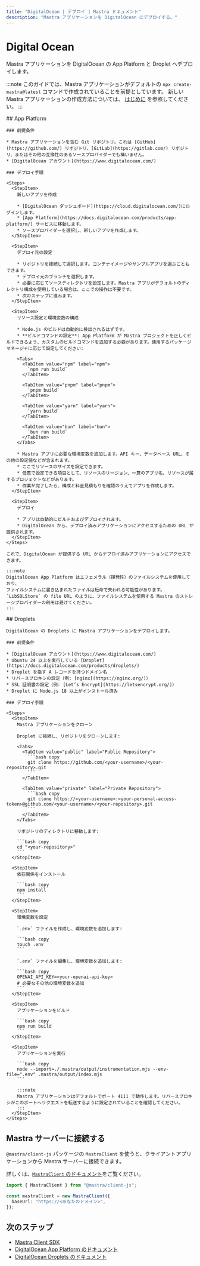 ```yaml
---
title: "DigitalOcean | デプロイ | Mastra ドキュメント"
description: "Mastra アプリケーションを DigitalOcean にデプロイする。"
---
```




# Digital Ocean

Mastra アプリケーションを DigitalOcean の App Platform と Droplet へデプロイします。

:::note
このガイドでは、Mastra アプリケーションがデフォルトの
`npx create-mastra@latest` コマンドで作成されていることを前提としています。
新しい Mastra アプリケーションの作成方法については、
[はじめに](./../../getting-started/installation) を参照してください。
:::

<Tabs>
  <TabItem value="アプリプラットフォーム" label="アプリプラットフォーム">
    ## App Platform

    ### 前提条件

    * Mastra アプリケーションを含む Git リポジトリ。これは [GitHub](https://github.com/) リポジトリ、[GitLab](https://gitlab.com/) リポジトリ、またはその他の互換性のあるソースプロバイダーでも構いません。
    * [DigitalOcean アカウント](https://www.digitalocean.com/)

    ### デプロイ手順

    <Steps>
      <StepItem>
        新しいアプリを作成

        * [DigitalOcean ダッシュボード](https://cloud.digitalocean.com/)にログインします。
        * [App Platform](https://docs.digitalocean.com/products/app-platform/) サービスに移動します。
        * ソースプロバイダーを選択し、新しいアプリを作成します。
      </StepItem>

      <StepItem>
        デプロイ元の設定

        * リポジトリを接続して選択します。コンテナイメージやサンプルアプリを選ぶこともできます。
        * デプロイ元のブランチを選択します。
        * 必要に応じてソースディレクトリを設定します。Mastra アプリがデフォルトのディレクトリ構成を使用している場合は、ここでの操作は不要です。
        * 次のステップに進みます。
      </StepItem>

      <StepItem>
        リソース設定と環境変数の構成

        * Node.js のビルドは自動的に検出されるはずです。
        * **ビルドコマンドの設定**: App Platform が Mastra プロジェクトを正しくビルドできるよう、カスタムのビルドコマンドを追加する必要があります。使用するパッケージマネージャに応じて設定してください:

        <Tabs>
          <TabItem value="npm" label="npm">
            `npm run build`
          </TabItem>

          <TabItem value="pnpm" label="pnpm">
            `pnpm build`
          </TabItem>

          <TabItem value="yarn" label="yarn">
            `yarn build`
          </TabItem>

          <TabItem value="bun" label="bun">
            `bun run build`
          </TabItem>
        </Tabs>

        * Mastra アプリに必要な環境変数を追加します。API キー、データベース URL、その他の設定値などが含まれます。
        * ここでリソースのサイズを設定できます。
        * 任意で設定できる項目として、リソースのリージョン、一意のアプリ名、リソースが属するプロジェクトなどがあります。
        * 作業が完了したら、構成と料金見積もりを確認のうえでアプリを作成します。
      </StepItem>

      <StepItem>
        デプロイ

        * アプリは自動的にビルドおよびデプロイされます。
        * DigitalOcean から、デプロイ済みアプリケーションにアクセスするための URL が提供されます。
      </StepItem>
    </Steps>

    これで、DigitalOcean が提供する URL からデプロイ済みアプリケーションにアクセスできます。

    :::note
    DigitalOcean App Platform はエフェメラル（揮発性）のファイルシステムを使用しており、
    ファイルシステムに書き込まれたファイルは短命で失われる可能性があります。
    `LibSQLStore` の file URL のように、ファイルシステムを使用する Mastra のストレージプロバイダーの利用は避けてください。
    :::
  </TabItem>

  <TabItem value="滴" label="Droplets">
    ## Droplets

    DigitalOcean の Droplets に Mastra アプリケーションをデプロイします。

    ### 前提条件

    * [DigitalOcean アカウント](https://www.digitalocean.com/)
    * Ubuntu 24 以上を実行している [Droplet](https://docs.digitalocean.com/products/droplets/)
    * Droplet を指す A レコードを持つドメイン名
    * リバースプロキシの設定（例: [nginx](https://nginx.org/)）
    * SSL 証明書の設定（例: [Let’s Encrypt](https://letsencrypt.org/)）
    * Droplet に Node.js 18 以上がインストール済み

    ### デプロイ手順

    <Steps>
      <StepItem>
        Mastra アプリケーションをクローン

        Droplet に接続し、リポジトリをクローンします:

        <Tabs>
          <TabItem value="public" label="Public Repository">
            ```bash copy
            git clone https://github.com/<your-username>/<your-repository>.git
            ```
          </TabItem>

          <TabItem value="private" label="Private Repository">
            ```bash copy
            git clone https://<your-username>:<your-personal-access-token>@github.com/<your-username>/<your-repository>.git
            ```
          </TabItem>
        </Tabs>

        リポジトリのディレクトリに移動します:

        ```bash copy
        cd "<your-repository>"
        ```
      </StepItem>

      <StepItem>
        依存関係をインストール

        ```bash copy
        npm install
        ```
      </StepItem>

      <StepItem>
        環境変数を設定

        `.env` ファイルを作成し、環境変数を追加します:

        ```bash copy
        touch .env
        ```

        `.env` ファイルを編集し、環境変数を追加します:

        ```bash copy
        OPENAI_API_KEY=<your-openai-api-key>
        # 必要なその他の環境変数を追加
        ```
      </StepItem>

      <StepItem>
        アプリケーションをビルド

        ```bash copy
        npm run build
        ```
      </StepItem>

      <StepItem>
        アプリケーションを実行

        ```bash copy
        node --import=./.mastra/output/instrumentation.mjs --env-file=".env" .mastra/output/index.mjs
        ```

        :::note
        Mastra アプリケーションはデフォルトでポート 4111 で動作します。リバースプロキシがこのポートへリクエストを転送するように設定されていることを確認してください。
        :::
      </StepItem>
    </Steps>
  </TabItem>
</Tabs>

## Mastra サーバーに接続する

`@mastra/client-js` パッケージの `MastraClient` を使うと、クライアントアプリケーションから Mastra サーバーに接続できます。

詳しくは、[`MastraClient` のドキュメント](/docs/server-db/mastra-client)をご覧ください。

```typescript copy showLineNumbers
import { MastraClient } from "@mastra/client-js";

const mastraClient = new MastraClient({
  baseUrl: "https://<あなたのドメイン>",
});
```


## 次のステップ

- [Mastra Client SDK](/reference/client-js/mastra-client)
- [DigitalOcean App Platform のドキュメント](https://docs.digitalocean.com/products/app-platform/)
- [DigitalOcean Droplets のドキュメント](https://docs.digitalocean.com/products/droplets/)